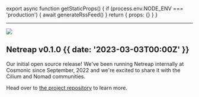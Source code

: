 
export async function getStaticProps() {
  if (process.env.NODE_ENV === 'production') {
    await generateRssFeed()
  }
  return { props: {} }
}

---

![](@/images/cilium_endpoints.png)
## Netreap v0.1.0 {{  date: '2023-03-03T00:00Z' }}
Our initial open source release! We've been running Netreap internally at
Cosmonic since September, 2022 and we're excited to share it with the Cilium
and Nomad communities.

Head over to [the project repository](github.com/cosmonic/netreap) to learn more.
